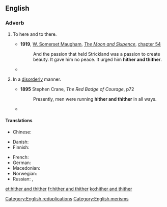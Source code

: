 ==English==

===Adverb===
{{en-adv|head=[[hither]] [[and]] [[thither]]|-}}

# {{rare|literally}} To here and to there.
#* '''1919''', [[w:William Somerset Maugham|W. Somerset Maugham]], ''[[w:The Moon and Sixpence|The Moon and Sixpence]]'', [[s:The Moon and Sixpence/Chapter LIV|chapter 54]]
#*:And the passion that held Strickland was a passion to create beauty. It gave him no peace. It urged him '''hither and thither'''. 
#* {{quote-book
|year=1960
|author={{w|P. G. Wodehouse}}
|title={{w|Jeeves in the Offing}}
|section=chapter VI
|passage=“A kleptomaniac,” I said. “Which means, if the term is not familiar to you, a chap who flits '''hither and thither''' pinching everything he can lay his hands on.”}}
# {{figuratively}} In a [[disorderly]] manner.
#* '''1895''' Stephen Crane, ''The Red Badge of Courage'', p72
#*: Presently, men were running '''hither and thither''' in all ways.
#* {{quote-book
|year=1960
|author={{w|P. G. Wodehouse}}
|title={{w|Jeeves in the Offing}}
|section=chapter V
|passage=It was fortunate that I was not holding a tea cup as she spoke, for hearing Sir Roderick thus addressed I gave another of my sudden starts and, had I had such a cup in my hand, must have strewn its contents '''hither and thither''' like a sower going forth sowing. As it was, I merely sent a cucumber sandwich flying through the air.}}

====Translations====
{{trans-top|In a disorderly manner}}
* Chinese:
*: {{trreq|Mandarin}}
* Danish: {{t-|da|hid og did}}
* Finnish: {{t-|fi|sinne tänne}}
{{trans-mid}}
* French: {{t+|fr|çà et là}}
* German: {{t-|de|hin und her}}
* Macedonian: {{t-|mk|ваму-таму|tr=vámu-támu|sc=Cyrl}}
* Norwegian: {{t-|no|hit og dit}}
* Russian: {{t+|ru|туда-сюда|tr=tudá-sjudá|sc=Cyrl}}, {{t-|ru|туда и сюда|tr=tudá i sjudá|sc=Cyrl}}
{{trans-bottom}}

[[Category:English reduplications]]
[[Category:English merisms]]

[[et:hither and thither]]
[[fr:hither and thither]]
[[ko:hither and thither]]
